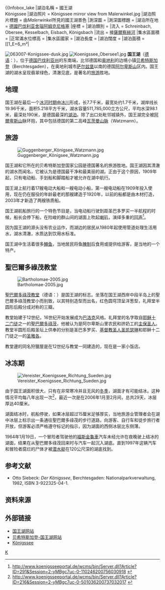 {{noteTA
|G1=DE
|G2=Unit
|1=zh-tw:聖巴托羅美;zh-cn:圣巴多罗买;
|2=zh-tw:聖巴托羅美;zh-cn:聖巴爾多祿茂;
}}

{{Infobox_lake   
|湖泊名稱 = 國王湖<br>Königssee
|湖泊照片 = Königssee mirror view from Malerwinkel.jpg
|湖泊照片標題 = 由''Malerwinkel''所見的國王湖景色  
|測深圖 = 
|測深圖標題 = 
|湖泊所在地 = [[德國|德國]][[巴伐利亚|巴伐利亚]][[舍瑙阿姆克尼格塞|舍瑙阿姆克尼格塞]]  
|座標 = {{coord|47|33|N|12|58|E|region:DE_type:waterbody|display=inline,title}}  
|湖泊類別 = 
|流入 = Schreinbach, Obersee, Kesselbach, Eisbach, Königsbach
|流出 = {{link-de|國王湖河|Königsseer Ache}}接[[薩爾察赫河|薩爾察赫河]]
|集水區面積 = 
|正常滿水位標高 = 
|集水區國家 = {{DEU}}
|湖泊長度 = {{convert|7.7|km|mi|sp=us|abbr =on}}
|湖泊闊度  = {{convert|1.7|km|mi|sp=us|abbr =on}}
|湖泊面積 = [[1_E+6_m²|{{convert]]
|平均深度 = {{convert|98.1|m|ft|sp=us|abbr =on}}
|最深深度 = {{convert|190|m|ft|sp=us|abbr =on}}
|水體體積 = {{convert|511785000|m3|acre.ft|abbr=on}}
|湖水停留時間 =   
|湖岸線長度 =   
|海拔高度 = {{convert|603|m|ft|sp=us|abbr =on}}
|湖中島嶼 = {{link-de|聖約翰島 (國王湖)|Christlieger|聖約翰島}}
|湖邊城鎮 = 舍瑙阿姆克尼格塞
}}

[[File:063007-Konigssee-dusk.jpg|thumb]]
[[File:Koenigssee_Obersee1.jpg|thumb]]
'''国王湖'''（[[德语|德语]]：'''{{lang|de|Königssee}}'''），位于[[德国|德国]][[巴伐利亚州|巴伐利亚州]]的东南端，比邻德国和[[奥地利|奥地利]]的边境小镇[[贝希特斯加登|贝希特斯加登]]（Berchtesgaden），在奥地利城市[[萨尔兹堡|萨尔兹堡]]以南的德国[[阿尔卑斯山|阿尔卑斯山]]区内。国王湖的湖水呈现翡翠绿色，清澈见底，是著名的[[旅游|旅游]]胜地。

== 地理 ==
国王湖在最后一个[[冰河时期|冰河时期]]由[[冰川|冰川]]形成，长7.7千米，最宽处约1.7千米，湖岸线长19.96千米，面积5.218平方千米，湖水容量511,785,000立方公尺，平均水深98.1米，最深处190米，是德国最深的[[湖泊|湖泊]]。除了出口处毗邻城镇外，国王湖完全被[[阿爾卑斯山|阿爾卑斯山]]脉环抱，其中包括德国的第二高峰[[瓦茨曼山脉|瓦茨曼山脉]]（Watzmann）。

== 旅游 ==
[[File:Guggenberger_Königsee_Watzmann.jpg|thumb]]

国王湖和它所在的贝希特斯加登国家公园是德国著名的旅游胜地。国王湖因其清澈的湖水而闻名，它被认为是德国最干净和最美丽的湖。正由于这个原因，1909年起，只有电动船、手划船和脚踏船才被允许在湖中航行。

国王湖上航行着17艘电动大船和一艘电动小船，第一艘电动船在1909年投入使用，现在仍在服役的年龄最老的那艘建造于1920年，以前的船都是由木材打造，2003年才新造了两艘铁质船。

国王湖航船旅行的一个特色节目是，当电动船行驶到距圣巴多罗买一半航程的时候，船长会停下船，在险峻的群山间的湖面上吹起[[銅管樂器|喇叭]]，演绎多重的[[回声|回声]]<ref>http://www.koenigsseeportal.de/wcms/bin/Server.dll?Article?ID=291&Session=2-yMBgc7uc-0-110246200756030918 {{webarchive|url=https://web.archive.org/web/20070930005520/http://www.koenigsseeportal.de/wcms/bin/Server.dll?Article%3FID=291&Session=2-yMBgc7uc-0-110246200756030918 |date=2007-09-30 }}</ref>。

因为国王湖的源头没有农业运作，而湖边的居民从1980年起使用管道处理生活用水，湖水清澈，水质达到饮用水标准。

国王湖中生活着很多[[鳟鱼|鳟鱼]]，当地居民将鱼[[腌制|腌制]]后食用或提供给游客，是当地的一个特产。

== 聖巴爾多祿茂教堂 ==
{{Main|聖巴爾多祿茂教堂 (貝希特斯加登)|l1=聖巴爾多祿茂教堂}}
[[File:Bartholomae-2005.jpg|thumb]]

[[聖巴爾多祿茂教堂_(貝希特斯加登)|聖巴爾多祿茂教堂]]（德语：{{lang|de|St. Bartholomä}}）是国王湖的标志。坐落在国王湖西岸中段半岛上的聖巴爾多祿茂教堂小而别致，以其特别造型而出名，红色圆穹顶呈洋葱型，礼拜堂半圆形后殿分成对称的三瓣。

教堂始建于12世纪，16世纪开始发展成为[[巴洛克|巴洛克]]风格。礼拜堂的名字取自[[耶稣十二门徒|耶稣十二门徒]]之一的[[聖巴爾多祿茂|聖巴爾多祿茂]]，他被认为是阿尔卑斯山里农民和挤奶工的[[主保圣人|主保圣人]]。教堂半圆形后殿圣坛上供奉的分别是圣巴多罗买、[[基督教圣人|基督教圣人]][[亞歷山大的加大肋納|圣凯瑟琳]]和耶稣十二门徒之一的[[圣雅各|圣雅各]]。

教堂邊的同名狩獵屋是在12世纪与教堂一同建造的，现在是一家小饭店。

{{Wide image|St Bartholomae panoramic view.jpg|1000px|站在聖巴爾多祿茂教堂外看国王湖的360度全景图，左侧是码头，右侧是原为狩獵屋的小饭店，教堂背面湖对岸的白色山峰是瓦兹曼山脉。}}

== 冰冻期 ==
[[File:Vereister_Koenigssee_Richtung_Sueden.jpg|thumb]]

由于国王湖面积很大，只有在非常寒冷并且无风的[[冬季|冬季]]，湖面才有可能结冰。这种情况平均每八年出现一次<ref>http://www.koenigsseeportal.de/wcms/bin/Server.dll?Article?ID=216&Session=2-yMBgc7uc-0-501036200737032017 {{webarchive|url=https://web.archive.org/web/20070930005504/http://www.koenigsseeportal.de/wcms/bin/Server.dll?Article%3FID=216&Session=2-yMBgc7uc-0-501036200737032017 |date=2007-09-30 }}</ref>，最近一次是在2006年1月至2月间，总共29天，冰层厚达40厘米。

湖面结冰时，航船停驶，如果冰层超过15厘米足够厚实，当地旅游业管理者会在湖中冰层上标示出一条通往聖巴爾多祿茂的步行道路，向游客、自行车和徒步旅行者开放，但游客必须严格遵守标记的指示，因为湖面的西侧冰层比东侧薄。

1964年1月19日，一个冒险者驾驶他的[[福斯金龜車|福斯金龜車]]汽车未经允许在夜晚驶上结冰的湖面，结果在从聖巴爾多祿茂回来时与汽车一起沉入湖底。直到1997年这辆汽车和冒险者腐烂的尸体才被[[潜水艇|潜水艇]]在120公尺深的湖底找到。

== 参考文献 ==
<div class="references-small">
* Otto Siebeck: ''Der Königssee'', Berchtesgaden: Nationalparkverwaltung, 1982, ISBN 3-922325-04-1.
</div>

== 资料来源 ==
{{Reflist}}

== 外部链接 ==
{{Commons|Königssee|国王湖}}
*[https://web.archive.org/web/20070408185730/http://www.koenigssee.com/ 国王湖网站]
*[http://www.berchtesgadener-land.info/ 贝希特斯加登-国王湖网站]
*[http://www.germanplaces.com/germany/koenigssee.html Königssee]

[[Category:德国湖泊|K]]